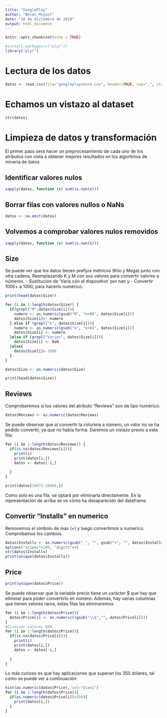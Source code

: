 ```yaml
---
title: "GooglePlay"
author: "Belen_Miguel"
date: "18 de diciembre de 2018"
output: html_document
---
```


```r
knitr::opts_chunk$set(echo = TRUE)
```
```r
#install.packages(c("plyr"))
library("plyr")
```

# Lectura de los datos
```r
datos <- read.csv(file="googleplaystore.csv", header=TRUE, sep=",", stringsAsFactors = FALSE)

```

# Echamos un vistazo al dataset
```r
str(datos)

```





# Limpieza de datos y transformación

El primer paso será hacer un preprocesamiento de cada uno de los atributos con vista a obtener mejores resultados en los algoritmos de minería de datos

## Identificar valores nulos
```r
sapply(datos, function (x) sum(is.nan(x)))
```

## Borrar filas con valores nullos o NaNs
```r
datos <- na.omit(datos)
```

## Volvemos a comprobar valores nulos removidos
```r
sapply(datos, function (x) sum(is.nan(x)))
```



## Size

Se puede ver que los datos tienen prefijos métricos (Kilo y Mega) junto con otra cadena. Reemplazando K y M con sus valores para convertir valores a números.
- Sustitución de 'Varía con el dispositivo' por nan y
- Convertir 1000+ a 1000, para hacerlo numérico.

```r
print(head(datos$Size))
```


```r
for (i in 1:length(datos$Size)) { 
  if(grepl("M",datos$Size[i])){
    numero <- as.numeric(gsub("M", "e+06", datos$Size[i]))
    datos$Size[i]<- numero
  } else if (grepl("k", datos$Size[i])){
    numero <- as.numeric(gsub("k", "e+03", datos$Size[i]))
    datos$Size[i] <- numero
  }else if (grepl("Varies", datos$Size[i])){
    datos$Size[i] <- NaN
  }else{
    datos$Size[i]<-1000
  }
}

datos$Size <- as.numeric(datos$Size)

print(head(datos$Size))

```

## Reviews
Comprobaremos si los valores del atributo "Reviews" son de tipo numérico:
```r
datos$Reviews <- as.numeric(datos$Reviews)

```
Se puede observar que al convertir la columna a número, un valor no se ha podido convertir, ya que no había forma. Daremos un vistazo previo a esta fila:
```r
for (i in 1:length(datos$Reviews)) {
  if(is.na(datos$Reviews[i])){
    print(i)
    print(datos[i,])
    datos <- datos[-i,]
    
  }
}

print(datos[10471:10480,])

```
Como solo es una fila, se optará por eliminarla directamente. En la representación de arriba se ve cómo ha desaparecido del dataframe.

## Convertir "Installs" en numerico
Removemos el simbolo de mas (+) y luego convertimos a numerico. Comprobamos los cambios.

```r
datos$Installs <- as.numeric(gsub(",", "", gsub("+", "", datos$Installs, fixed = TRUE), fixed=TRUE))
options("scipen"=100, "digits"=4)
str(datos$Installs)
print(unique(datos$Installs))
```


## Price
```r
print(unique(datos$Price))
```
Se puede observar que la variable precio tiene un carácter $ que hay que eliminar para poder convertirlo en número. Además, hay varias columnas que tienen valores raros, estas filas las eliminaremos
```r
for (i in 1:length(datos$Price)){
  datos$Price[i] <- as.numeric((gsub("\\$","", datos$Price[i])))
}
#Eliminar valores NAN
for (i in 1:length(datos$Price)){
  if(is.na(datos$Price[i])){
    print(i)
    print(datos[i,])
    datos <- datos[-i,]
    
  }
}

```
Lo más curioso es que hay aplicaciones que superan los 350 dólares, tal como se puede ver a continuación:
```r
hist(as.numeric(datos$Price), col="blue1")
for (i in 1:length(datos$Price)){
  if(as.numeric(datos$Price[i])>350){
    print(datos[i,])
  }
}

```

